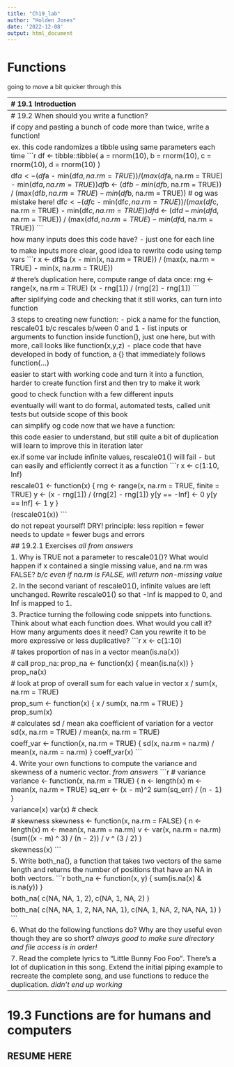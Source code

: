```yaml
---
title: "Ch19_lab"
author: "Holden Jones"
date: '2022-12-08'
output: html_document
---
```


# Functions

going to move a bit quicker through this


--------------------------------------------------------------------------------
# 19.1 Introduction

3 big advantages over copy and paste:
- give a function a name that makes code easier to understand
- as requirements change, only need to update code in one place
- eliminate chance of making incidental mistakes 

## 19.1.1 Prerequisites

base R so no need


--------------------------------------------------------------------------------
# 19.2 When should you write a function?

if copy and pasting a bunch of code more than twice, write a function!

ex. this code randomizes a tibble using same parameters each time
```r
df <- tibble::tibble(
  a = rnorm(10),
  b = rnorm(10),
  c = rnorm(10),
  d = rnorm(10)
)

df$a <- (df$a - min(df$a, na.rm = TRUE)) / 
  (max(df$a, na.rm = TRUE) - min(df$a, na.rm = TRUE))
df$b <- (df$b - min(df$b, na.rm = TRUE)) / 
  (max(df$b, na.rm = TRUE) - min(df$b, na.rm = TRUE)) # og was mistake here!
df$c <- (df$c - min(df$c, na.rm = TRUE)) / 
  (max(df$c, na.rm = TRUE) - min(df$c, na.rm = TRUE))
df$d <- (df$d - min(df$d, na.rm = TRUE)) / 
  (max(df$d, na.rm = TRUE) - min(df$d, na.rm = TRUE))
```

how many inputs does this code have?
- just one for each line

to make inputs more clear, good idea to rewrite code using temp vars
```r
x <- df$a
(x - min(x, na.rm = TRUE)) / (max(x, na.rm = TRUE) - min(x, na.rm = TRUE))

# there's duplication here, compute range of data once:
rng <- range(x, na.rm = TRUE)
(x - rng[1]) / (rng[2] - rng[1])
```

after siplifying code and checking that it still works, can turn into function
```r
rescale01 <- function(x) {
  rng <- range(x, na.rm = TRUE)
  (x - rng[1]) / (rng[2] - rng[1])
}
rescale01(c(0, 5, 10))
```

3 steps to creating new function:
- pick a name for the function, rescale01 b/c rescales b/ween 0 and 1
- list inputs or arguments to function inside function(), just one here, but
  with more, call looks like function(x,y,z)
- place code that have developed in body of function, a {} that immediately
  follows function(...)

easier to start with working code and turn it into a function, harder to create
  function first and then try to make it work
  
good to check function with a few different inputs
```r
rescale01(c(-10, 0, 10))
rescale01(c(1, 2, 3, NA, 5))
```

eventually will want to do formal, automated tests, called unit tests
but outside scope of this book

can simplify og code now that we have a function:
```r
df$a <- rescale01(df$a)
df$b <- rescale01(df$b)
df$c <- rescale01(df$c)
df$d <- rescale01(df$d)
```

this code easier to understand, but still quite a bit of duplication
will learn to improve this in iteration later

ex.if some var include infinite values, rescale01() will fail
- but can easily and efficiently correct it as a function
```r
x <- c(1:10, Inf)

rescale01 <- function(x) {
  rng <- range(x, na.rm = TRUE, finite = TRUE)
  y <- (x - rng[1]) / (rng[2] - rng[1])
  y[y == -Inf] <- 0
  y[y == Inf] <- 1
  y
}

(rescale01(x))
```

do not repeat yourself! DRY! principle: 
less repition = fewer needs to update = fewer bugs and errors

## 19.2.1 Exercises
*all from answers*

1. Why is TRUE not a parameter to rescale01()? What would happen if x 
  contained a single missing value, and na.rm was FALSE?
*b/c even if na.rm is FALSE, will return non-missing value*

2. In the second variant of rescale01(), infinite values are left unchanged.
  Rewrite rescale01() so that -Inf is mapped to 0, and Inf is mapped to 1.
```r
rescale01 <- function(x) {
  rng <- range(x, na.rm = TRUE, finite = TRUE)
  (x - rng[1]) / (rng[2] - rng[1])
}
```

3. Practice turning the following code snippets into functions. Think about 
  what each function does. What would you call it? How many arguments does it
  need? Can you rewrite it to be more expressive or less duplicative?
```r
x <- c(1:10)

# takes proportion of nas in a vector
mean(is.na(x))

# call prop_na:
prop_na <- function(x) {
  mean(is.na(x))
}
prop_na(x)

# look at prop of overall sum for each value in vector
x / sum(x, na.rm = TRUE)

prop_sum <- function(x) {
  x / sum(x, na.rm = TRUE)
}
prop_sum(x)

# calculates sd / mean aka coefficient of variation for a vector
sd(x, na.rm = TRUE) / mean(x, na.rm = TRUE)

coeff_var <- function(x, na.rm = TRUE) {
  sd(x, na.rm = na.rm) / mean(x, na.rm = na.rm)
}
coeff_var(x)
```

4. Write your own functions to compute the variance and skewness of a numeric
  vector.
*from answers*
```r
# variance
variance <- function(x, na.rm = TRUE) {
  n <- length(x)
  m <- mean(x, na.rm = TRUE)
  sq_err <- (x - m)^2
  sum(sq_err) / (n - 1)
}

variance(x)
var(x) # check

# skewness
skewness <- function(x, na.rm = FALSE) {
  n <- length(x)
  m <- mean(x, na.rm = na.rm)
  v <- var(x, na.rm = na.rm)
  (sum((x - m) ^ 3) / (n - 2)) / v ^ (3 / 2)
}

skewness(x)
```

5. Write both_na(), a function that takes two vectors of the same length and
  returns the number of positions that have an NA in both vectors.
```r
both_na <- function(x, y) {
  sum(is.na(x) & is.na(y))
}

both_na(
  c(NA, NA, 1, 2),
  c(NA, 1, NA, 2)
)

both_na(
  c(NA, NA, 1, 2, NA, NA, 1),
  c(NA, 1, NA, 2, NA, NA, 1)
)
```

6. What do the following functions do? Why are they useful even though they are
  so short?
*always good to make sure directory and file access is in order!*
```r
is_directory <- function(x) file.info(x)$isdir
is_readable <- function(x) file.access(x, 4) == 0
```

7. Read the complete lyrics to “Little Bunny Foo Foo”. There’s a lot of
  duplication in this song. Extend the initial piping example to recreate the
  complete song, and use functions to reduce the duplication.
*didn't end up working*


--------------------------------------------------------------------------------
# 19.3 Functions are for humans and computers

## RESUME HERE

